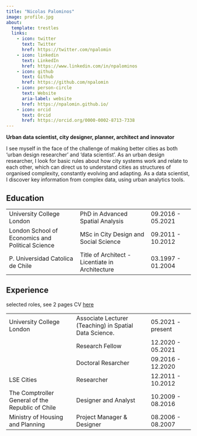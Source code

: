 ```yaml
---
title: "Nicolas Palominos"
image: profile.jpg
about:
  template: trestles
  links:
    - icon: twitter
      text: Twitter
      href: https://twitter.com/npalomin
    - icon: linkedin
      text: LinkedIn
      href: https://www.linkedin.com/in/npalominos
    - icon: github
      text: Github
      href: https://github.com/npalomin
    - icon: person-circle
      text: Website
      aria-label: website
      href: https://npalomin.github.io/
    - icon: orcid
      text: Orcid
      href: https://orcid.org/0000-0002-8713-7338
---
```


**Urban data scientist, city designer, planner, architect and innovator**

I see myself in the face of the challenge of making better cities as both 'urban design researcher' and 'data scientist'. As an urban design researcher, I look for basic rules about how city systems work and relate to each other, which can direct us to understand cities as structures of organised complexity, constantly evolving and adapting. As a data scientist, I discover key information from complex data, using urban analytics tools.

::: column-page
## Education

|                                                  |                                                 |                   |
|----------------------------|----------------------------|-----------------|
| University College London                        | PhD in Advanced Spatial Analysis                | 09.2016 - 05.2021 |
| London School of Economics and Political Science | MSc in City Design and Social Science           | 09.2011 - 10.2012 |
| P. Universidad Catolica de Chile                 | Title of Architect - Licentiate in Architecture | 03.1997 - 01.2004 |

## Experience

[selected roles, see 2 pages CV [here](https://github.com/npalomin/public/blob/master/nicolas_palominos_cv.pdf)]{style="font-size:14px;"}

|                                                  |                                                        |                   |
|--------------------------|-----------------------------|-----------------|
| University College London                        | Associate Lecturer (Teaching) in Spatial Data Science. | 05.2021 - present |
|                                                  | Research Fellow                                        | 12.2020 - 05.2021 |
|                                                  | Doctoral Resarcher                                     | 09.2016 - 12.2020 |
| LSE Cities                                       | Researcher                                             | 12.2011 - 10.2012 |
| The Comptroller General of the Republic of Chile | Designer and Analyst                                   | 10.2009 - 08.2016 |
| Ministry of Housing and Planning                 | Project Manager & Designer                             | 08.2006 - 08.2007 |
:::
